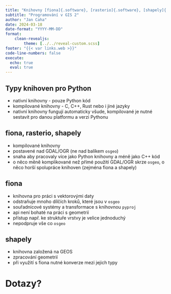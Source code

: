 ```yaml
---
title: "Knihovny [fiona]{.software}, [rasterio]{.software}, [shapely]{.software}"
subtitle: "Programování v GIS 2"
author: "Jan Caha"
date: 2024-03-18
date-format: "YYYY-MM-DD"
format: 
    clean-revealjs:
        theme: [../../reveal-custom.scss]
footer: "{{< var links.web >}}"
code-line-numbers: false
execute:
  echo: true
  eval: true
---
```


## Typy knihoven pro Python

- nativní knihovny - pouze Python kód
- kompilované knihovny - C, C++, Rust nebo i jiné jazyky
- nativní knihovny fungují automaticky všude, kompilované je nutné sestavit pro danou platformu a verzi Pythonu

## [fiona]{.software}, [rasterio]{.software}, [shapely]{.software}

- kompilované knihovny
- postavené nad [GDAL/OGR]{.software} (ne nad balíkem `osgeo`)
- snaha aby pracovaly více jako Python knihovny a méně jako C++ kód
- o něco měně komplikované než přímé použití [GDAL/OGR]{.software} skrze `osgeo`, o něco horší spolupráce knihoven (zejména fiona a shapely)

## [fiona]{.software}

- knihovna pro práci s vektorovými daty
- odstraňuje mnoho dílčích kroků, které jsou v `osgeo`
- souřadnicové systémy a transformace s knihovnou `pyproj`
- api není bohaté na práci s geometrií
- přístup např. ke struktuře vrstvy je velice jednoduchý
- nepodpruje vše co `osgeo`

## [shapely]{.software}

- knihovna založená na [GEOS]{.software}
- zpracování geometrií
- při využití s [fiona]{.software} nutné konverze mezi jejich typy

# Dotazy? {.center}